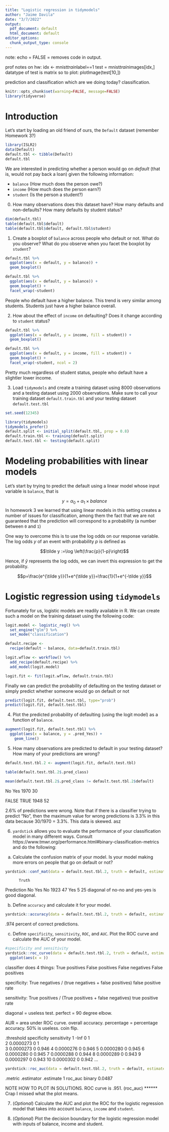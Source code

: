 ```yaml
---
title: "Logistic regression in tidymodels"
author: "Jaime Davila"
date: "3/7/2022"
output:
  pdf_document: default
  html_document: default
editor_options:
  chunk_output_type: console
---
```



note: echo = FALSE = removes code in output. 

prof notes on hw: 
idx <- mnist$train$label==1
test = mnist$train$images[idx,]
datatype of test is matrix
so to plot:
plotImage(test[10,])

prediction and classification
which are we doing today? classification.

```r
knitr::opts_chunk$set(warning=FALSE, message=FALSE)
library(tidyverse)
```

# Introduction

Let's start by loading an old friend of ours, the `Default` dataset (remember Homework 3?)

```r
library(ISLR2)
data(Default)
default.tbl <- tibble(Default)
default.tbl
```

We are interested in predicting whether a person would go on *default* (that is, would not pay back a loan) given the following information:

* `balance` (How much does the person owe?)
* `income` (How much does the person earn?)
* `student` (Is the person a student?)

0. How many observations does this dataset have? How many defaults and non-defaults? How many defaults by student status?

```r
dim(default.tbl)
table(default.tbl$default)
table(default.tbl$default, default.tbl$student)
```

1. Create a boxplot of `balance` across people who default or not. What do you observe? What do you observe when you facet the boxplot by `student`?

```r
default.tbl %>%
  ggplot(aes(x = default, y = balance)) +
  geom_boxplot()

default.tbl %>%
  ggplot(aes(x = default, y = balance)) +
  geom_boxplot() +
  facet_wrap(~student)
```
People who default have a higher balance. This trend is very similar among students. Students just have a higher balance overall. 

2. How about the effect of `income` on defaulting? Does it change according to `student` status?

```r
default.tbl %>%
  ggplot(aes(x = default, y = income, fill = student)) +
  geom_boxplot()

default.tbl %>%
  ggplot(aes(x = default, y = income, fill = student)) +
  geom_boxplot() +
  facet_wrap(~student, ncol = 2)
```
Pretty much regardless of student status, people who default have a slightler lower income. 

3. Load `tidymodels` and create a training dataset using $8000$ observations and a testing dataset using $2000$ observations. Make sure to call your training dataset `default.train.tbl` and your testing dataset `default.test.tbl`

```r
set.seed(12345)
```

```r
library(tidymodels)
tidymodels_prefer()
default.split <- initial_split(default.tbl, prop = 0.8)
default.train.tbl <- training(default.split)
default.test.tbl <- testing(default.split)
```

# Modeling probabilities with linear models

Let's start by trying to predict the default using a linear model whose input variable is `balance`, that is 

$$ y = \alpha_0 + \alpha_1 \times balance$$
In homework 3 we learned that using linear models in this setting creates a number of issues for classification, among them the fact that we are not guaranteed that the prediction will correspond to a probability (a number between `0` and `1`)

One way to overcome this is to use the log odds on our response variable. The log odds $y$ of an event with probability $p$ is defined as

$$\tilde y :=\log \left(\frac{p}{1-p}\right)$$

Hence, if $\tilde y$ represents the log odds, we can invert this expression to get the probability.

$$p=\frac{e^{\tilde y}}{1+e^{\tilde y}}=\frac{1}{1+e^{-\tilde y}}$$

# Logistic regression using `tidymodels`

Fortunately for us, logistic models are readily available in R. We can create such a model on the training dataset using the following code:

```r
logit.model <- logistic_reg() %>%
  set_engine("glm") %>%
  set_mode("classification")

default.recipe <- 
  recipe(default ~ balance, data=default.train.tbl)

logit.wflow <- workflow() %>%
  add_recipe(default.recipe) %>%
  add_model(logit.model) 

logit.fit <- fit(logit.wflow, default.train.tbl)
```

Finally we can predict the probability of defaulting on the testing dataset or simply predict whether someone would go on default or not

```r
predict(logit.fit, default.test.tbl, type="prob")
predict(logit.fit, default.test.tbl)
```

4. Plot the predicted probability of defaulting (using the logit model) as a function of `balance`.

```r
augment(logit.fit, default.test.tbl) %>%
  ggplot(aes(x = balance, y = .pred_Yes)) +
    geom_line()
```

5. How many observations are predicted to default in your testing dataset? How many of your predictions are wrong?
```r
default.test.tbl.2 <- augment(logit.fit, default.test.tbl)

table(default.test.tbl.2$.pred_class)

mean(default.test.tbl.2$.pred_class != default.test.tbl.2$default)
```
  No  Yes 
1970   30    

FALSE  TRUE 
 1948    52 
 
2.6% of predictions were wrong.
Note that if there is a classifier trying to predict "No", then the maximum value for wrong predictions is 3.3% in this data because 30/1970 = 3.3%. 
This data is skewed.
asz

 
6. `yardstick` allows you to evaluate the performance of your classification model in many different ways. Consult https://www.tmwr.org/performance.html#binary-classification-metrics and do the following:

a. Calculate the confusion matrix of your model. Is your model making more errors on people that go on default or not?
```r
yardstick::conf_mat(data = default.test.tbl.2, truth = default, estimate = .pred_class)
```
          Truth
Prediction   No  Yes
       No  1923   47
       Yes    5   25
diagonal of no-no and yes-yes is good diagonal.

b. Define `accuracy` and calculate it for your model.

```r
yardstick::accuracy(data = default.test.tbl.2, truth = default, estimate = .pred_class)
```
.974
percent of correct predictions.

c. Define `specificity`, `sensitivity`, `ROC`, and `AUC`. Plot the ROC curve and calculate the AUC of your model.
```r
#specificity and sensitivity
yardstick::roc_curve(data = default.test.tbl.2, truth = default, estimate = .pred_Yes) %>%
  ggplot(aes(x = ))
```
classifier does 4 things:
True positives 
False positives 
False negatives
False positives

specificity: True negatives / (true negatives + false positives)
false positive rate

sensitivity: True positives / (True positives + false negatives)
true positive rate

diagonal = useless test. perfect = 90 degree elbow.

AUR = area under ROC curve. overall accuracy. percentage = percentage accuracy. 50% is useless. coin flip.



 .threshold specificity sensitivity
          <dbl>       <dbl>       <dbl>
 1 -Inf                   0       1    
 2    0.0000273           0       1    
 3    0.0000273           0       0.946
 4    0.0000276           0       0.946
 5    0.0000280           0       0.945
 6    0.0000280           0       0.945
 7    0.0000288           0       0.944
 8    0.0000289           0       0.943
 9    0.0000297           0       0.943
10    0.0000302           0       0.942
...

```r
yardstick::roc_auc(data = default.test.tbl.2, truth = default, estimate = .pred_Yes)
```
  .metric .estimator .estimate
  <chr>   <chr>          <dbl>
1 roc_auc binary        0.0487


NOTE HOW TO PLOT IN SOLUTIONS.
ROC curve is .951. (roc_auc) 
******
Crap I missed what the plot means. 

7. (*Optional*) Calculate the AUC and plot the ROC for the logistic regression model that takes into account `balance`, `income` and `student`.

8. (*Optional*) Plot the decision boundary for the logistic regression model with inputs of balance, income and student.



